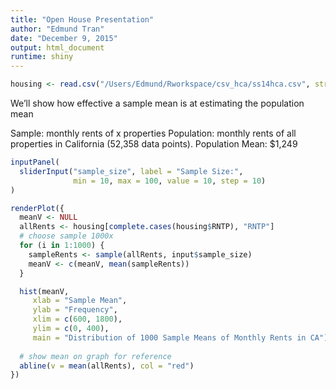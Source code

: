 ```yaml
---
title: "Open House Presentation"
author: "Edmund Tran"
date: "December 9, 2015"
output: html_document
runtime: shiny
---
```

```r
housing <- read.csv("/Users/Edmund/Rworkspace/csv_hca/ss14hca.csv", stringsAsFactors = FALSE)

```
We'll show how effective a sample mean is at estimating the population mean

Sample: monthly rents of x properties
Population: monthly rents of all properties in California (52,358 data points).
Population Mean: $1,249


```r
inputPanel(
  sliderInput("sample_size", label = "Sample Size:",
              min = 10, max = 100, value = 10, step = 10)
)

renderPlot({
  meanV <- NULL
  allRents <- housing[complete.cases(housing$RNTP), "RNTP"]
  # choose sample 1000x
  for (i in 1:1000) {
    sampleRents <- sample(allRents, input$sample_size)
    meanV <- c(meanV, mean(sampleRents))
  }

  hist(meanV,
     xlab = "Sample Mean",
     ylab = "Frequency",
     xlim = c(600, 1800),
     ylim = c(0, 400),
     main = "Distribution of 1000 Sample Means of Monthly Rents in CA")
  
  # show mean on graph for reference
  abline(v = mean(allRents), col = "red")
})
```
